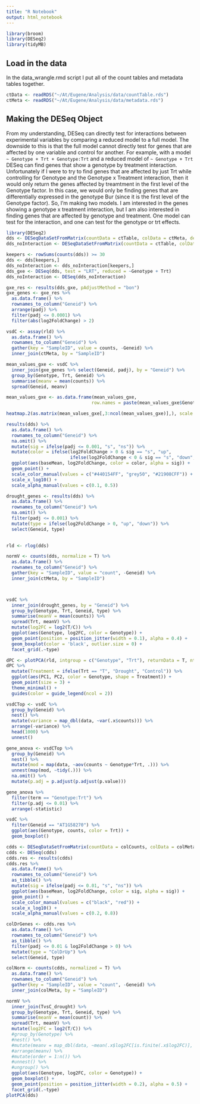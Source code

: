 ```yaml
---
title: "R Notebook"
output: html_notebook
---
```


```r
library(broom)
library(DESeq2)
library(tidyMB)
```

## Load in the data
In the data_wrangle.rmd script I put all of the count tables and metadata tables together.      
```r
ctData <- readRDS("~/At/Eugene/Analysis/data/countTable.rds")
ctMeta <- readRDS("~/At/Eugene/Analysis/data/metadata.rds")
```


## Making the DESeq Object
From my understanding, DESeq can directly test for interactions between experimental variables by comparing a reduced model to a full model. The downside to this is that the full model cannot directly test for genes that are affected by one variable and control for another. For example, with a model `~ Genotype + Trt + Genotype:Trt` and a reduced model of `~ Genotype + Trt` DESeq can find genes that show a genotype by treatment interaction. Unfortunately if I were to try to find genes that are affected by just Trt while controlling for Genotype and the Genotype x Treatment interaction, then it would only return the genes affected by treamtment in the first level of the Genotype factor. In this case, we would only be finding genes that are differentially expressed in the genotype Bur (since it is the first level of the Genotype factor). So, I'm making two models. I am interested in the genes showing a genotype x treatment interaction, but I am also interested in finding genes that are affected by genotype and treatment. One model can test for the interaction, and one can test for the genotype or trt effects.
```r
library(DESeq2)
dds <- DESeqDataSetFromMatrix(countData = ctTable, colData = ctMeta, design = ~ Genotype + Trt + Genotype:Trt)
dds_noInteraction <- DESeqDataSetFromMatrix(countData = ctTable, colData = ctMeta, design = ~Genotype + Trt)

keepers <- rowSums(counts(dds)) >= 30
dds <- dds[keepers,]
dds_noInteraction <- dds_noInteraction[keepers,]
dds_gxe <- DESeq(dds, test = "LRT", reduced = ~Genotype + Trt)
dds_noInteraction <- DESeq(dds_noInteraction)

```

```r
gxe_res <- results(dds_gxe, pAdjustMethod = "bon")
gxe_genes <- gxe_res %>% 
  as.data.frame() %>% 
  rownames_to_column("Geneid") %>% 
  arrange(padj) %>% 
  filter(padj <= 0.0001) %>% 
  filter(abs(log2FoldChange) > 2)
```

```r
vsdC <- assay(rld) %>% 
  as.data.frame() %>% 
  rownames_to_column("Geneid") %>% 
  gather(key = "SampleID", value = counts, -Geneid) %>% 
  inner_join(ctMeta, by = "SampleID")

mean_values_gxe <- vsdC %>% 
  inner_join(gxe_genes %>% select(Geneid, padj), by = "Geneid") %>% 
  group_by(Genotype, Trt, Geneid) %>% 
  summarise(meanv = mean(counts)) %>% 
  spread(Geneid, meanv)

mean_values_gxe <- as.data.frame(mean_values_gxe, 
                                row.names = paste(mean_values_gxe$Genotype, mean_values_gxe$Trt, sep = "_")) 

heatmap.2(as.matrix(mean_values_gxe[,3:ncol(mean_values_gxe)],), scale = "column", trace = "none")
```


```r
results(dds) %>% 
  as.data.frame() %>% 
  rownames_to_column("Geneid") %>% 
  na.omit() %>% 
  mutate(sig = ifelse(padj <= 0.001, "s", "ns")) %>% 
  mutate(color = ifelse(log2FoldChange > 0 & sig == "s", "up", 
                        ifelse(log2FoldChange < 0 & sig == "s", "down", "n"))) %>% 
  ggplot(aes(baseMean, log2FoldChange, color = color, alpha = sig)) +
  geom_point() +
  scale_color_manual(values = c("#440154FF", "grey50", "#21908CFF")) +
  scale_x_log10() +
  scale_alpha_manual(values = c(0.1, 0.5))

drought_genes <- results(dds) %>% 
  as.data.frame() %>% 
  rownames_to_column("Geneid") %>% 
  na.omit() %>% 
  filter(padj <= 0.001) %>% 
  mutate(type = ifelse(log2FoldChange > 0, "up", "down")) %>% 
  select(Geneid, type)
  
```

```r
rld <- rlog(dds)
```

```r
normV <- counts(dds, normalize = T) %>% 
  as.data.frame() %>% 
  rownames_to_column("Geneid") %>% 
  gather(key = "SampleID", value = "count", -Geneid) %>% 
  inner_join(ctMeta, by = "SampleID")



vsdC %>% 
  inner_join(drought_genes, by = "Geneid") %>% 
  group_by(Genotype, Trt, Geneid, type) %>% 
  summarise(meanV = mean(counts)) %>% 
  spread(Trt, meanV) %>% 
  mutate(log2FC = log2(T/C)) %>% 
  ggplot(aes(Genotype, log2FC, color = Genotype)) +
  geom_point(position = position_jitter(width = 0.1), alpha = 0.4) +
  geom_boxplot(color = 'black', outlier.size = 0) +
  facet_grid(.~type)

dPC <- plotPCA(rld, intgroup = c("Genotype", "Trt"), returnData = T, ntop = 500)
dPC %>%
  mutate(Treatment = ifelse(Trt == "T", "Drought", "Control")) %>% 
  ggplot(aes(PC1, PC2, color = Genotype, shape = Treatment)) +
  geom_point(size = 3) +
  theme_minimal() +
  guides(color = guide_legend(ncol = 2))
```

```r
vsdCTop <- vsdC %>% 
  group_by(Geneid) %>% 
  nest() %>% 
  mutate(variance = map_dbl(data, ~var(.x$counts))) %>% 
  arrange(-variance) %>% 
  head(1000) %>% 
  unnest()

gene_anova <- vsdCTop %>% 
  group_by(Geneid) %>% 
  nest() %>% 
  mutate(mod = map(data, ~aov(counts ~ Genotype*Trt, .))) %>% 
  unnest(map(mod, ~tidy(.))) %>% 
  na.omit() %>% 
  mutate(p.adj = p.adjust(p.adjust(p.value)))

gene_anova %>% 
  filter(term == "Genotype:Trt") %>% 
  filter(p.adj <= 0.01) %>% 
  arrange(-statistic)
```

```r
vsdC %>% 
  filter(Geneid == "AT1G58270") %>% 
  ggplot(aes(Genotype, counts, color = Trt)) +
  geom_boxplot()
```



```r
cdds <- DESeqDataSetFromMatrix(countData = colCounts, colData = colMeta, design = ~Trt)
cdds <- DESeq(cdds)
cdds.res <- results(cdds)
cdds.res %>% 
  as.data.frame() %>% 
  rownames_to_column("Geneid") %>% 
  as_tibble() %>% 
  mutate(sig = ifelse(padj <= 0.01, "s", "ns")) %>% 
  ggplot(aes(baseMean, log2FoldChange, color = sig, alpha = sig)) +
  geom_point() +
  scale_color_manual(values = c("black", "red")) +
  scale_x_log10() +
  scale_alpha_manual(values = c(0.2, 0.8))

colDrGenes <- cdds.res %>% 
  as.data.frame() %>% 
  rownames_to_column("Geneid") %>% 
  as_tibble() %>% 
  filter(padj <= 0.01 & log2FoldChange > 0) %>%
  mutate(type = "ColDrUp") %>% 
  select(Geneid, type)

colNorm <- counts(cdds, normalized = T) %>% 
  as.data.frame() %>% 
  rownames_to_column("Geneid") %>% 
  gather(key = "SampleID", value = "count", -Geneid) %>% 
  inner_join(colMeta, by = "SampleID")

normV %>% 
  inner_join(TvsC_drought) %>% 
  group_by(Genotype, Trt, Geneid, type) %>% 
  summarise(meanV = mean(count)) %>% 
  spread(Trt, meanV) %>% 
  mutate(log2FC = log2(T/C)) %>% 
  #group_by(Genotype) %>% 
  #nest() %>% 
  #mutate(meanv = map_dbl(data, ~mean(.x$log2FC[is.finite(.x$log2FC)], finite = T))) %>% 
  #arrange(meanv) %>% 
  #mutate(order = 1:n()) %>% 
  #unnest() %>% 
  #ungroup() %>% 
  ggplot(aes(Genotype, log2FC, color = Genotype)) +
  geom_boxplot() +
  geom_point(position = position_jitter(width = 0.2), alpha = 0.5) +
  facet_grid(.~type)
plotPCA(dds)
```